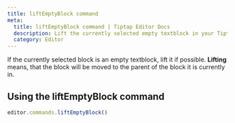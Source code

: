 ```yaml
---
title: liftEmptyBlock command
meta:
  title: liftEmptyBlock command | Tiptap Editor Docs
  description: Lift the currently selected empty textblock in your Tiptap Editor with the liftEmptyBlock command. Learn more in our docs!
  category: Editor
---
```


If the currently selected block is an empty textblock, lift it if possible. **Lifting** means, that the block will be moved to the parent of the block it is currently in.

## Using the liftEmptyBlock command

```js
editor.commands.liftEmptyBlock()
```
